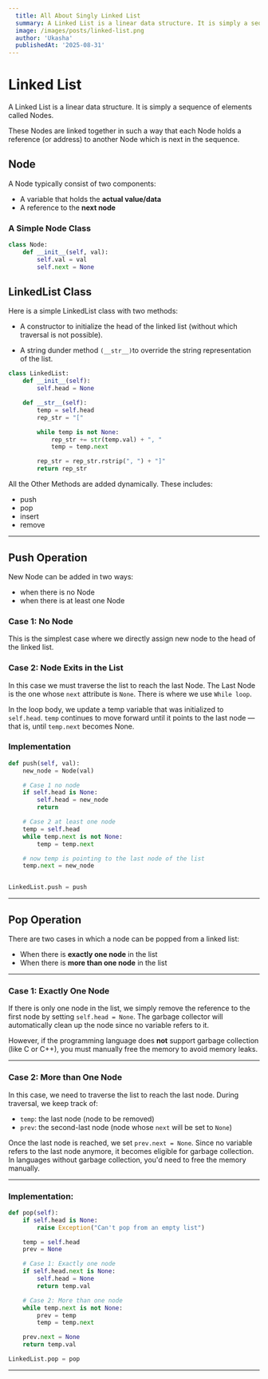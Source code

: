 ```yaml
---
  title: All About Singly Linked List
  summary: A Linked List is a linear data structure. It is simply a sequence of elements called Nodes.
  image: /images/posts/linked-list.png
  author: 'Ukasha'
  publishedAt: '2025-08-31'
---
```


# Linked List 
A Linked List is a linear data structure. It is simply a sequence of elements called Nodes.

These Nodes are linked together in such a way that each Node holds a reference (or address) to another Node which is next in the sequence.


## Node

A Node typically consist of two components:
- A variable that holds the **actual value/data**
- A reference to the **next node**

### A Simple Node Class 
```python
class Node:
    def __init__(self, val):
        self.val = val
        self.next = None
```

## LinkedList Class

Here is a simple LinkedList class with two methods:

- A constructor to initialize the head of the linked list (without which traversal is not possible).

- A string dunder method `(__str__)`to override the string representation of the list.


 
```python
class LinkedList:
    def __init__(self):
        self.head = None

    def __str__(self):
        temp = self.head
        rep_str = "["

        while temp is not None:
            rep_str += str(temp.val) + ", "
            temp = temp.next

        rep_str = rep_str.rstrip(", ") + "]"
        return rep_str
```

All the Other Methods are added dynamically. These includes:
- push
- pop
- insert
- remove
---
## Push Operation

New Node can be added in two ways:
 - when there is no Node
 - when there is at least one Node
  
### Case 1: No Node

This is the simplest case where we directly assign new node to the head of the linked list.

### Case 2: Node Exits in the List

In this case we must traverse the list to reach the last Node. The Last Node is the one whose `next` attribute is `None`. There is where we use `While loop`.

In the loop body, we update a temp variable that was initialized to `self.head`.
`temp` continues to move forward until it points to the last node — that is, until `temp.next` becomes None.

### Implementation

```python 
def push(self, val):
    new_node = Node(val)

    # Case 1 no node
    if self.head is None:
        self.head = new_node
        return

    # Case 2 at least one node
    temp = self.head
    while temp.next is not None:
        temp = temp.next

    # now temp is pointing to the last node of the list
    temp.next = new_node


LinkedList.push = push
```
---
## Pop Operation

There are two cases in which a node can be popped from a linked list:

* When there is **exactly one node** in the list
* When there is **more than one node** in the list

---

### Case 1: Exactly One Node

If there is only one node in the list, we simply remove the reference to the first node by setting `self.head = None`. The garbage collector will automatically clean up the node since no variable refers to it.

However, if the programming language does **not** support garbage collection (like C or C++), you must manually free the memory to avoid memory leaks.

---

### Case 2: More than One Node

In this case, we need to traverse the list to reach the last node. During traversal, we keep track of:

* `temp`: the last node (node to be removed)
* `prev`: the second-last node (node whose `next` will be set to `None`)

Once the last node is reached, we set `prev.next = None`. Since no variable refers to the last node anymore, it becomes eligible for garbage collection. In languages without garbage collection, you'd need to free the memory manually.

---

### Implementation:

```python
def pop(self):
    if self.head is None:
        raise Exception("Can't pop from an empty list")

    temp = self.head
    prev = None

    # Case 1: Exactly one node
    if self.head.next is None:
        self.head = None
        return temp.val

    # Case 2: More than one node
    while temp.next is not None:
        prev = temp
        temp = temp.next

    prev.next = None
    return temp.val

LinkedList.pop = pop
```

---

